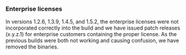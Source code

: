 ### Enterprise licenses

In versions 1.2.6, 1.3.9, 1.4.5, and 1.5.2, the enterprise licenses were not incorporated correctly
into the build and we have issued patch releases (x.y.z.1) for enterprise customers containing the
proper license. As the previous builds were both not working and causing confusion, we have removed
the binaries.
